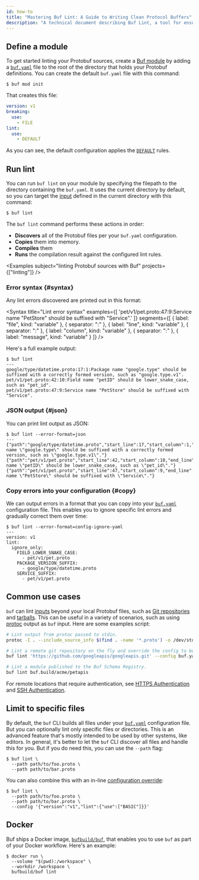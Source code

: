 ```yaml
---
id: how-to
title: "Mastering Buf Lint: A Guide to Writing Clean Protocol Buffers"
description: "A technical document describing Buf Lint, a tool for ensuring clean code when working with Protocol Buffers."
---
```




## Define a module

To get started linting your Protobuf sources, create a
[Buf module](../../bsr/explanation.mdx#modules) by adding a
[`buf.yaml`](../../configuration/v1/buf-yaml.md) file to the root of the directory
that holds your Protobuf definitions. You can create the default `buf.yaml` file
with this command:

```terminal
$ buf mod init
```

That creates this file:

```yaml title="buf.yaml"
version: v1
breaking:
  use:
    - FILE
lint:
  use:
    - DEFAULT
```

As you can see, the default configuration applies the
[`DEFAULT`](./reference/rules#default) rules.

## Run lint

You can run `buf lint` on your module by specifying the filepath to the
directory containing the `buf.yaml`. It uses the current directory by default,
so you can target the [input](../other/inputs) defined in the current
directory with this command:

```terminal
$ buf lint
```

The `buf lint` command performs these actions in order:

- **Discovers** all of the Protobuf files per your `buf.yaml` configuration.
- **Copies** them into memory.
- **Compiles** them
- **Runs** the compilation result against the configured lint rules.


<Examples subject="linting Protobuf sources with Buf" projects={["linting"]} />

### Error syntax {#syntax}

Any lint errors discovered are printed out in this format:


<Syntax
  title="Lint error syntax"
  examples={[
    'pet/v1/pet.proto:47:9:Service name "PetStore" should be suffixed with "Service".'
  ]}
  segments={[
    { label: "file", kind: "variable" },
    { separator: ":" },
    { label: "line", kind: "variable" },
    { separator: ":" },
    { label: "column", kind: "variable" },
    { separator: ":" },
    { label: "message", kind: "variable" }
  ]}
/>

Here's a full example output:

```terminal
$ buf lint
---
google/type/datetime.proto:17:1:Package name "google.type" should be suffixed with a correctly formed version, such as "google.type.v1".
pet/v1/pet.proto:42:10:Field name "petID" should be lower_snake_case, such as "pet_id".
pet/v1/pet.proto:47:9:Service name "PetStore" should be suffixed with "Service".
```

### JSON output {#json}

You can print lint output as JSON:

```terminal
$ buf lint --error-format=json
---
{"path":"google/type/datetime.proto","start_line":17,"start_column":1,"end_line":17,"end_column":21,"type":"PACKAGE_VERSION_SUFFIX","message":"Package name \"google.type\" should be suffixed with a correctly formed version, such as \"google.type.v1\"."}
{"path":"pet/v1/pet.proto","start_line":42,"start_column":10,"end_line":42,"end_column":15,"type":"FIELD_LOWER_SNAKE_CASE","message":"Field name \"petID\" should be lower_snake_case, such as \"pet_id\"."}
{"path":"pet/v1/pet.proto","start_line":47,"start_column":9,"end_line":47,"end_column":17,"type":"SERVICE_SUFFIX","message":"Service name \"PetStore\" should be suffixed with \"Service\"."}
```

### Copy errors into your configuration {#copy}

We can output errors in a format that you can copy into your
[`buf.yaml`](../../configuration/v1/buf-yaml.md) configuration file. This enables
you to ignore specific lint errors and gradually correct them over time:

```terminal
$ buf lint --error-format=config-ignore-yaml
---
version: v1
lint:
  ignore_only:
    FIELD_LOWER_SNAKE_CASE:
      - pet/v1/pet.proto
    PACKAGE_VERSION_SUFFIX:
      - google/type/datetime.proto
    SERVICE_SUFFIX:
      - pet/v1/pet.proto
```

## Common use cases

`buf` can lint [inputs](../other/inputs) beyond your local Protobuf
files, such as [Git repositories](../other/inputs#git) and
[tarballs](../other/inputs#tar). This can be useful in a variety of
scenarios, such as using [protoc] output as `buf` input. Here are some examples
script:

```sh
# Lint output from protoc passed to stdin.
protoc -I . --include_source_info $(find . -name '*.proto') -o /dev/stdout | buf lint -

# Lint a remote git repository on the fly and override the config to be your local config file.
buf lint 'https://github.com/googleapis/googleapis.git' --config buf.yaml

# Lint a module published to the Buf Schema Registry.
buf lint buf.build/acme/petapis
```

For remote locations that require authentication, see
[HTTPS Authentication](../other/inputs#https) and
[SSH Authentication](../other/inputs#ssh).

## Limit to specific files

By default, the `buf` CLI builds all files under your
[`buf.yaml`](../../configuration/v1/buf-yaml.md) configuration file. But you can
optionally lint only specific files or directories. This is an advanced feature
that's mostly intended to be used by other systems, like editors. In general,
it's better to let the `buf` CLI discover all files and handle this for you. But
if you do need this, you can use the `--path` flag:

```terminal
$ buf lint \
  --path path/to/foo.proto \
  --path path/to/bar.proto
```

You can also combine this with an in-line
[configuration override](../../configuration/overview.md#configuration-override):

```terminal
$ buf lint \
  --path path/to/foo.proto \
  --path path/to/bar.proto \
  --config '{"version":"v1","lint":{"use":["BASIC"]}}'
```

## Docker

Buf ships a Docker image, [`bufbuild/buf`][image], that enables you to use `buf`
as part of your Docker workflow. Here's an example:

```terminal
$ docker run \
  --volume "$(pwd):/workspace" \
  --workdir /workspace \
  bufbuild/buf lint
```

[image]: https://hub.docker.com/r/bufbuild/buf
[protoc]: https://github.com/protocolbuffers/protobuf
